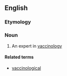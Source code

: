 ==English==

===Etymology===
{{suffix|en|vaccinology|ist}}

===Noun===
{{en-noun}}

# An expert in [[vaccinology]]

====Related terms====
* [[vaccinological]]